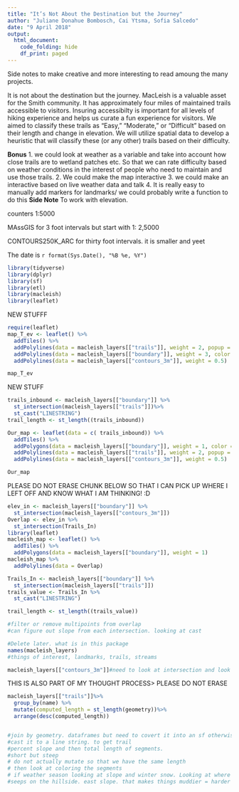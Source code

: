 ```yaml
---
title: "It’s Not About the Destination but the Journey"
author: "Juliane Donahue Bombosch, Cai Ytsma, Sofia Salcedo"
date: "9 April 2018"
output: 
  html_document:
    code_folding: hide
    df_print: paged
---
```

Side notes to make creative and more interesting to read amoung the many projects.

It is not about the destination but the journey. MacLeish is a valuable asset for the Smith community. It has approximately four miles of maintained trails accessible to visitors. Insuring accessibilty is important for all levels of hiking experience and helps us curate a fun experience for visitors. We aimed to classify these trails as “Easy,” “Moderate,” or “Difficult” based on their length and change in elevation. We will utilize spatial data to develop a heuristic that will classify these (or any other) trails based on their difficulty.

**Bonus** 1. we could look at weather as a variable and take into account how close trails are to wetland patches etc. So that we can rate difficulty based on weather conditions in the interest of people who need to maintain and use those trails.
          2. We could make the map interactive
          3. we could make an interactive based on live weather data and talk
          4. It is really easy to manually add markers for landmarks/ we could probably           write a function to do this
**Side Note** To work with elevation.

counters 1:5000

MAssGIS for 3 foot intervals but start with 1: 2,5000

CONTOURS250K_ARC for thirty foot intervals. it is smaller and yeet

The date is `r format(Sys.Date(), "%B %e, %Y")`
```r
library(tidyverse)
library(dplyr)
library(sf)
library(etl)
library(macleish)
library(leaflet)
```
NEW STUFFF
```r
require(leaflet)
map_T_ev <- leaflet() %>%
  addTiles() %>%
  addPolylines(data = macleish_layers[["trails"]], weight = 2, popup = ~name, color = "red") %>%
  addPolylines(data = macleish_layers[["boundary"]], weight = 3, color = "blue") %>%
  addPolylines(data = macleish_layers[["contours_3m"]], weight = 0.5)

map_T_ev


```

NEW STUFF
```r
trails_inbound <- macleish_layers[["boundary"]] %>%
  st_intersection(macleish_layers[["trails"]])%>%
  st_cast("LINESTRING")
trail_length <- st_length((trails_inbound))

Our_map <- leaflet(data = c( trails_inbound)) %>%
  addTiles() %>%
  addPolygons(data = macleish_layers[["boundary"]], weight = 1, color = "#F0EDED")%>%
  addPolylines(data = macleish_layers[["trails"]], weight = 2, popup = ~name, color = "red") %>%
  addPolylines(data = macleish_layers[["contours_3m"]], weight = 0.5)

Our_map
```
PLEASE DO NOT ERASE CHUNK BELOW SO THAT I CAN PICK UP WHERE I LEFT OFF AND KNOW WHAT I AM THINKING! :D
```r
elev_in <- macleish_layers[["boundary"]] %>%
  st_intersection(macleish_layers[["contours_3m"]])
Overlap <- elev_in %>%
  st_intersection(Trails_In)
library(leaflet)
macleish_map <- leaflet() %>%
  addTiles() %>%
  addPolygons(data = macleish_layers[["boundary"]], weight = 1)
macleish_map %>%
  addPolylines(data = Overlap)

Trails_In <- macleish_layers[["boundary"]] %>%
  st_intersection(macleish_layers[["trails"]])
trails_value <- Trails_In %>%
  st_cast("LINESTRING")

trail_length <- st_length((trails_value))

#filter or remove multipoints from overlap
#can figure out slope from each intersection. looking at cast

#Delete later. what is in this package
names(macleish_layers)
#things of interest, landmarks, trails, streams

macleish_layers[["contours_3m"]]#need to look at intersection and look at it plot it. trails boundry and elevation.

```
THIS IS ALSO PART OF MY THOUGHT PROCESS> PLEASE DO NOT ERASE
```r
macleish_layers[["trails"]]%>%
  group_by(name) %>%
  mutate(computed_length = st_length(geometry))%>%
  arrange(desc(computed_length))


#join by geometry. dataframes but need to covert it into an sf otherwise it will not plot. So make into a data frame and join it and then tyrn it back into spacial data
#cast it to a line string. to get trail
#percent slope and then total length of segments.
#short but steep
# do not actually mutate so that we have the same length 
# then look at coloring the segments
# if weather season looking at slope and winter snow. Looking at where do we clear trees. none of the trails get close enough to a stream maybe in the future with new stream. But not yet. Seein if they can build one towards the beaver trail. Would not be an easy trail under in optimal weather.
#seeps on the hillside. east slope. that makes things muddier = harder
 
```